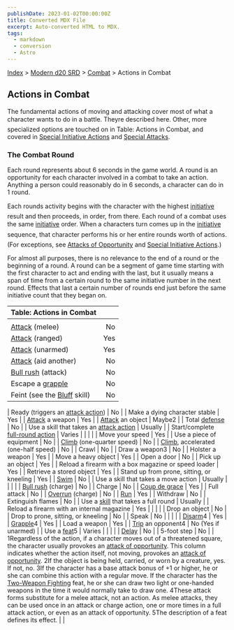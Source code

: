 ```yaml
---
publishDate: 2023-01-02T00:00:00Z
title: Converted MDX File
excerpt: Auto-converted HTML to MDX.
tags:
  - markdown
  - conversion
  - Astro
---
```


[Index](-index) > [Modern d20 SRD](modern-d20-srd-index) > [Combat](modern-d20-srd-combat-index) > Actions in Combat

## Actions in Combat

The fundamental actions of moving and attacking cover most of what a character wants to do in a battle. Theyre described here. Other, more specialized options are touched on in Table: Actions in Combat, and covered in [Special
Initiative Actions](modern-d20-srd-combat-special-initiative-actions) and [Special
Attacks](modern-d20-srd-combat-index-php#special-attacks-index).

### The Combat Round

Each round represents about 6 seconds in the game world. A round is an opportunity for each character involved in a combat to take an action. Anything a person could reasonably do in 6 seconds, a character can do in 1 round.

Each rounds activity begins with the character with the highest [initiative](modern-d20-srd-combat-initiative) result and then proceeds, in order, from there. Each round of a combat uses the same [initiative](modern-d20-srd-combat-initiative) order. When a characters turn comes up in the [initiative](modern-d20-srd-combat-initiative) sequence, that character performs his or her entire rounds worth of actions. (For exceptions, see [Attacks
of Opportunity](modern-d20-srd-combat-attacks-of-opportunity) and [Special
Initiative Actions](modern-d20-srd-combat-special-initiative-actions).)

For almost all purposes, there is no relevance to the end of a round or the beginning of a round. A round can be a segment of game time starting with the first character to act and ending with the last, but it usually means a span of time from a certain round to the same initiative number in the next round. Effects that last a certain number of rounds end just before the same initiative count that they began on.

| Table: Actions in Combat                                   |     |
| :--------------------------------------------------------- | --: |
|                                                            |     |
| [Attack](modern-d20-srd-combat-attack-roll) (melee)        |  No |
| [Attack](modern-d20-srd-combat-attack-roll) (ranged)       | Yes |
| [Attack](modern-d20-srd-combat-attack-roll) (unarmed)      | Yes |
| [Attack](modern-d20-srd-combat-aid-another) (aid another)  |  No |
| [Bull rush](modern-d20-srd-combat-bull-rush) (attack)      |  No |
| Escape a [grapple](modern-d20-srd-combat-grapple)          |  No |
| Feint (see the [Bluff](modern-d20-srd-skills-bluff) skill) |  No |

| Ready (triggers an [attack
action](modern-d20-srd-combat-attack-actions)) | No |
| Make a dying character stable | Yes |
| [Attack](modern-d20-srd-combat-attack-roll) a weapon | Yes |
| [Attack](modern-d20-srd-combat-attack-roll) an object | Maybe2 |
| Total [defense](modern-d20-srd-combat-defense) | No |
| Use a skill that takes an [attack action](modern-d20-srd-combat-attack-roll) | Usually |
| Start/complete [full-round action](modern-d20-srd-combat-full-round-actions) | Varies |
| | |
| Move your speed | Yes |
| Use a piece of equipment | No |
| [Climb](modern-d20-srd-skills-climb) (one-quarter speed) | No |
| [Climb](modern-d20-srd-skills-climb), accelerated (one-half speed) | No |
| Crawl | No |
| Draw a weapon3 | No |
| Holster a weapon | Yes |
| Move a heavy object | Yes |
| Open a door | No |
| Pick up an object | Yes |
| Reload a firearm with a box magazine or speed loader | Yes |
| Retrieve a stored object | Yes |
| Stand up from prone, sitting, or kneeling | Yes |
| [Swim](modern-d20-srd-skills-swim) | No |
| Use a skill that takes a move action | Usually |
| | |
| [Bull rush](modern-d20-srd-combat-bull-rush) (charge) | No |
| Charge | No |
| [Coup de grace](modern-d20-srd-combat-helpless-defenders) | Yes |
| Full attack | No |
| [Overrun](modern-d20-srd-combat-overrun) (charge) | No |
| [Run](modern-d20-srd-combat-move-actions) | Yes |
| Withdraw | No |
| Extinguish flames | No |
| Use a [skill](modern-d20-srd-skills-index) that takes a full round | Usually |
| Reload a firearm with an internal magazine | Yes |
| | |
| Drop an object | No |
| Drop to prone, sitting, or kneeling | No |
| Speak | No |
| | |
| [Disarm](modern-d20-srd-combat-disarm)4 | Yes |
| [Grapple](modern-d20-srd-combat-grapple)4 | Yes |
| Load a weapon | Yes |
| [Trip](modern-d20-srd-combat-trip) an opponent4 | No (Yes if unarmed) |
| Use a [feat](modern-d20-srd-feats-index)5 | Varies |
| | |
| [Delay](modern-d20-srd-combat-special-initiative-actions) | No |
| 5-foot step | No |
| 1Regardless of the action, if a character moves out of a threatened square, the character usually provokes an [attack
of opportunity](modern-d20-srd-combat-attacks-of-opportunity). This column indicates whether the action itself, not moving, provokes an [attack
of opportunity](modern-d20-srd-combat-attacks-of-opportunity).
2If the object is being held, carried, or worn by a creature, yes. If not, no.
3If the character has a base attack bonus of +1 or higher, he or she can combine this action with a regular move. If the character has the [Two-Weapon
Fighting](modern-d20-srd-feats-two-weapon-fighting) feat, he or she can draw two light or one-handed weapons in the time it would normally take to draw one.
4These attack forms substitute for a melee attack, not an action. As melee attacks, they can be used once in an attack or charge action, one or more times in a full attack action, or even as an attack of opportunity.
5The description of a feat defines its effect. | |
